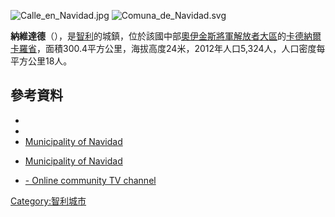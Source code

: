 [[Image:Calle_en_Navidad.jpg|right]]
[[Image:Comuna_de_Navidad.svg|right]]
{{Coord|33|57|S|71|50|W|display=title}}

'''納維達德'''（{{lang-es|Navidad}}），是[[智利|智利]]的城鎮，位於該國中部[[奧伊金斯將軍解放者大區|奧伊金斯將軍解放者大區]]的[[卡德納爾卡羅省|卡德納爾卡羅省]]，面積300.4平方公里，海拔高度24米，2012年人口5,324人，人口密度每平方公里18人。

==參考資料==
*{{Cite web |url = http://www.muninavidad.cl/ |title=Municipality of Navidad | accessdate=13 December 2010|language=es}}
*{{Cite web |url= http://www.ine.cl/canales/chile_estadistico/censos_poblacion_vivienda/censo_pobl_vivi.php |title= National Statistics Institute |accessdate= 13 December 2010 |language= es |archive-date= 2019-01-06 |archive-url= https://web.archive.org/web/20190106234357/http://www.ine.cl/404.html?aspxerrorpath=%2Fcanales%2Fchile_estadistico%2Fcensos_poblacion_vivienda%2Fcenso_pobl_vivi.php |dead-url= no }}
*[http://www.muninavidad.cl/ Municipality of Navidad]
* {{es icon}} [http://www.muninavidad.cl/ Municipality of Navidad]
* {{es icon}} [https://web.archive.org/web/20130928095633/http://tv.sanrafaelinos.cl/ - Online community TV channel]
 
{{Chile-geo-stub}}
[[Category:智利城市|Category:智利城市]]